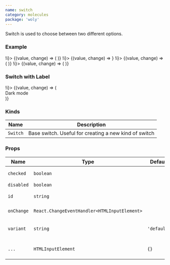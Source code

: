 ```yaml
---
name: switch
category: molecules
package: 'woly'
---
```



Switch is used to choose between two different options.

### Example

<Playground direction="horizontal">
  <State initial={false} change={(i) => !i}>
    {(value, change) => (
      <Switch id="unchecked" checked={value} onChange={change} variant="primary" />
    )}
  </State>
  <State initial={true} change={(i) => !i}>
    {(value, change) => <Switch id="checked" checked={value} onChange={change} variant="primary" />}
  </State>
  <State initial={false} change={(i) => !i}>
    {(value, change) => (
      <Switch
        id="disabled-unchecked"
        checked={value}
        onChange={change}
        variant="primary"
        disabled
      />
    )}
  </State>
  <State initial={true} change={(i) => !i}>
    {(value, change) => (
      <Switch id="disabled-checked" checked={value} onChange={change} variant="primary" disabled />
    )}
  </State>
</Playground>

### Switch with Label

<Playground>
  <State initial={false} change={(i) => !i}>
    {(value, change) => (
      <div
        style={{
          display: 'flex',
          alignItems: 'center',
          padding: '30px',
          background: value ? 'black' : 'white',
        }}
      >
        <Label style={{ paddingRight: '20px' }} variant={value ? 'secondary' : 'default'}>
          Dark mode
        </Label>
        <Switch id="set-mode" checked={value} onChange={change} variant="primary" />
      </div>
    )}
  </State>
</Playground>

### Kinds

| Name     | Description                                           |
| -------- | ----------------------------------------------------- |
| `Switch` | Base switch. Useful for creating a new kind of switch |

### Props

| Name       | Type                                         | Default     | Description                                       |
| ---------- | -------------------------------------------- | ----------- | ------------------------------------------------- |
| `checked`  | `boolean`                                    |             | Whether switch is checked or not                  |
| `disabled` | `boolean`                                    |             | Disable switch                                    |
| `id`       | `string`                                     |             | HTML id attribute                                 |
| `onChange` | `React.ChangeEventHandler<HTMLInputElement>` |             | Callback when switch is clicked                   |
| `variant`  | `string`                                     | `'default'` | Variant prop to style Switch component            |
| `...`      | `HTMLInputElement`                           | `{}`        | Other props are inherited from `HTMLInputElement` |
